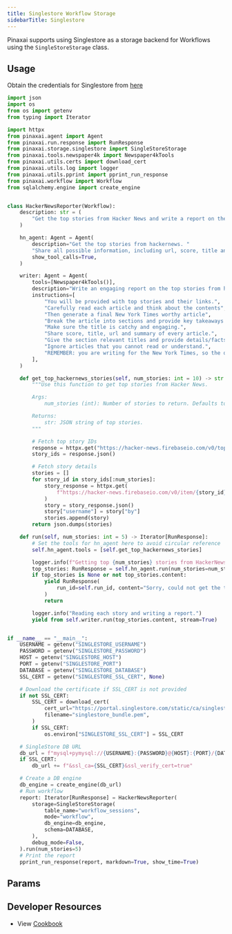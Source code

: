 ```yaml
---
title: Singlestore Workflow Storage
sidebarTitle: Singlestore
---
```


Pinaxai supports using Singlestore as a storage backend for Workflows using the `SingleStoreStorage` class.

## Usage

Obtain the credentials for Singlestore from [here](https://portal.singlestore.com/)

```python singlestore_storage_for_workflow.py
import json
import os
from os import getenv
from typing import Iterator

import httpx
from pinaxai.agent import Agent
from pinaxai.run.response import RunResponse
from pinaxai.storage.singlestore import SingleStoreStorage
from pinaxai.tools.newspaper4k import Newspaper4kTools
from pinaxai.utils.certs import download_cert
from pinaxai.utils.log import logger
from pinaxai.utils.pprint import pprint_run_response
from pinaxai.workflow import Workflow
from sqlalchemy.engine import create_engine


class HackerNewsReporter(Workflow):
    description: str = (
        "Get the top stories from Hacker News and write a report on them."
    )

    hn_agent: Agent = Agent(
        description="Get the top stories from hackernews. "
        "Share all possible information, including url, score, title and summary if available.",
        show_tool_calls=True,
    )

    writer: Agent = Agent(
        tools=[Newspaper4kTools()],
        description="Write an engaging report on the top stories from hackernews.",
        instructions=[
            "You will be provided with top stories and their links.",
            "Carefully read each article and think about the contents",
            "Then generate a final New York Times worthy article",
            "Break the article into sections and provide key takeaways at the end.",
            "Make sure the title is catchy and engaging.",
            "Share score, title, url and summary of every article.",
            "Give the section relevant titles and provide details/facts/processes in each section."
            "Ignore articles that you cannot read or understand.",
            "REMEMBER: you are writing for the New York Times, so the quality of the article is important.",
        ],
    )

    def get_top_hackernews_stories(self, num_stories: int = 10) -> str:
        """Use this function to get top stories from Hacker News.

        Args:
            num_stories (int): Number of stories to return. Defaults to 10.

        Returns:
            str: JSON string of top stories.
        """

        # Fetch top story IDs
        response = httpx.get("https://hacker-news.firebaseio.com/v0/topstories.json")
        story_ids = response.json()

        # Fetch story details
        stories = []
        for story_id in story_ids[:num_stories]:
            story_response = httpx.get(
                f"https://hacker-news.firebaseio.com/v0/item/{story_id}.json"
            )
            story = story_response.json()
            story["username"] = story["by"]
            stories.append(story)
        return json.dumps(stories)

    def run(self, num_stories: int = 5) -> Iterator[RunResponse]:
        # Set the tools for hn_agent here to avoid circular reference
        self.hn_agent.tools = [self.get_top_hackernews_stories]

        logger.info(f"Getting top {num_stories} stories from HackerNews.")
        top_stories: RunResponse = self.hn_agent.run(num_stories=num_stories)
        if top_stories is None or not top_stories.content:
            yield RunResponse(
                run_id=self.run_id, content="Sorry, could not get the top stories."
            )
            return

        logger.info("Reading each story and writing a report.")
        yield from self.writer.run(top_stories.content, stream=True)


if __name__ == "__main__":
    USERNAME = getenv("SINGLESTORE_USERNAME")
    PASSWORD = getenv("SINGLESTORE_PASSWORD")
    HOST = getenv("SINGLESTORE_HOST")
    PORT = getenv("SINGLESTORE_PORT")
    DATABASE = getenv("SINGLESTORE_DATABASE")
    SSL_CERT = getenv("SINGLESTORE_SSL_CERT", None)

    # Download the certificate if SSL_CERT is not provided
    if not SSL_CERT:
        SSL_CERT = download_cert(
            cert_url="https://portal.singlestore.com/static/ca/singlestore_bundle.pem",
            filename="singlestore_bundle.pem",
        )
        if SSL_CERT:
            os.environ["SINGLESTORE_SSL_CERT"] = SSL_CERT

    # SingleStore DB URL
    db_url = f"mysql+pymysql://{USERNAME}:{PASSWORD}@{HOST}:{PORT}/{DATABASE}?charset=utf8mb4"
    if SSL_CERT:
        db_url += f"&ssl_ca={SSL_CERT}&ssl_verify_cert=true"

    # Create a DB engine
    db_engine = create_engine(db_url)
    # Run workflow
    report: Iterator[RunResponse] = HackerNewsReporter(
        storage=SingleStoreStorage(
            table_name="workflow_sessions",
            mode="workflow",
            db_engine=db_engine,
            schema=DATABASE,
        ),
        debug_mode=False,
    ).run(num_stories=5)
    # Print the report
    pprint_run_response(report, markdown=True, show_time=True)
```

## Params

<Snippet file="storage-s2-params.mdx" />

## Developer Resources

- View [Cookbook](https://github.com/Pinax-Labs/pinaxai/blob/main/cookbook/storage/singlestore_storage/singlestore_storage_for_workflow.py)
